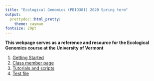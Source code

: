 ```yaml
---
title: "Ecological Genomics (PBIO381) 2020 Spring term"
output:
  prettydoc::html_pretty:
    theme: cayman
fontsize: 20pt
---
```


**This webpage serves as a reference and resource for the Ecological Genomics course at the University of Vermont** 

1. [Getting Started](https://github.com/stephenrkeller/Ecological-Genomics/blob/master/Spring 2020/Getting_started.html)     
2. [Class member page](https://github.com/stephenrkeller/Ecological-Genomics/blob/master/Spring 2020/Class_members.html)
3. [Tutorials and scripts](https://github.com/stephenrkeller/Ecological-Genomics/blob/master/Spring 2020/tutorials/Tutorials.html)   
4. [Test file](https://github.com/stephenrkeller/Ecological-Genomics/blob/master/Spring 2020/test.txt)

